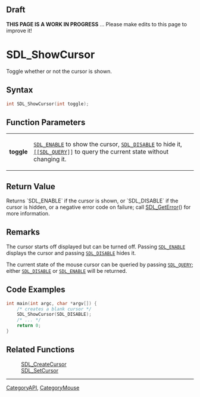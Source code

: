 
== Draft ==


'''THIS PAGE IS A WORK IN PROGRESS''' ... Please make edits to this page to improve it!


= SDL_ShowCursor =

Toggle whether or not the cursor is shown.

== Syntax ==

<syntaxhighlight lang='c'>
int SDL_ShowCursor(int toggle);
</syntaxhighlight>

== Function Parameters ==

{|
|'''toggle'''
|<code>[[SDL_ENABLE]]</code> to show the cursor, <code>[[SDL_DISABLE]]</code> to hide it, <code>[[[[SDL_QUERY]]]]</code> to query the current state without changing it.
|}

== Return Value ==

Returns `SDL_ENABLE` if the cursor is shown, or `SDL_DISABLE` if the cursor
is hidden, or a negative error code on failure; call [[SDL_GetError]]() for
more information.



== Remarks ==

The cursor starts off displayed but can be turned off. Passing
<code>[[SDL_ENABLE]]</code> displays the cursor and passing
<code>[[SDL_DISABLE]]</code> hides it.

The current state of the mouse cursor can be queried by passing
<code>[[SDL_QUERY]]</code>; either <code>[[SDL_DISABLE]]</code> or
<code>[[SDL_ENABLE]]</code> will be returned.

== Code Examples ==

<syntaxhighlight lang='c++'>
int main(int argc, char *argv[]) {
    /* creates a blank cursor */
    SDL_ShowCursor(SDL_DISABLE);
    /* ... */
    return 0;
}
</syntaxhighlight>


== Related Functions ==

:[[SDL_CreateCursor]]
:[[SDL_SetCursor]]

----
[[CategoryAPI]], [[CategoryMouse]]


